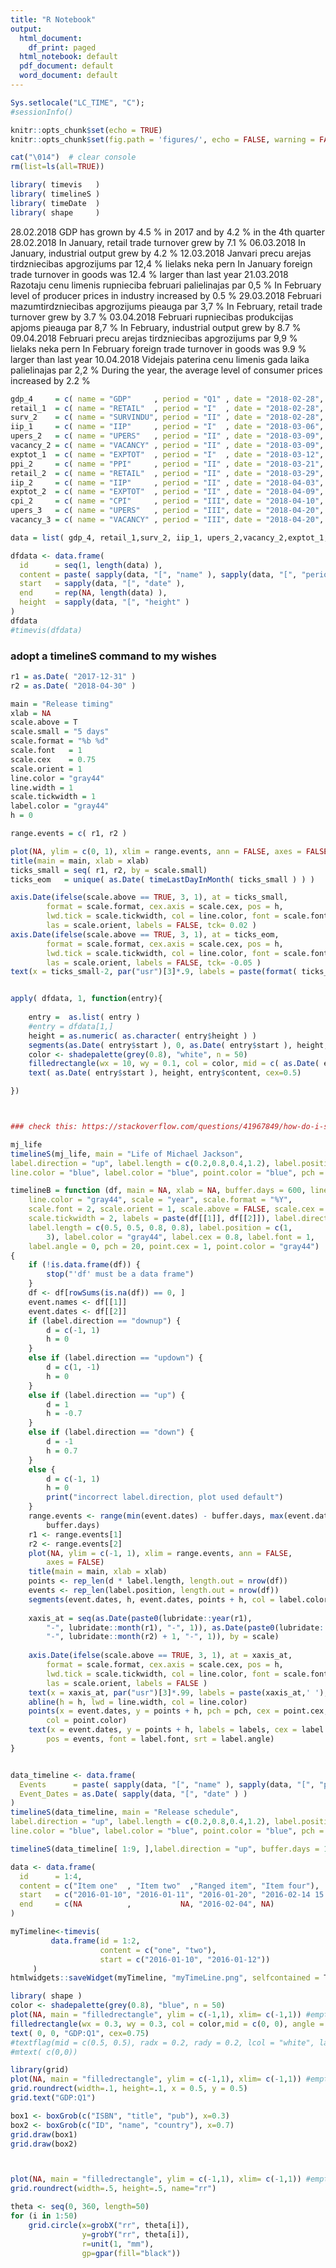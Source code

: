 ---
title: "R Notebook"
output:
  html_document:
    df_print: paged
  html_notebook: default
  pdf_document: default
  word_document: default
---


```{r setup, include=FALSE}

Sys.setlocale("LC_TIME", "C");
#sessionInfo()

knitr::opts_chunk$set(echo = TRUE)
knitr::opts_chunk$set(fig.path = 'figures/', echo = FALSE, warning = FALSE, message = FALSE)

cat("\014")  # clear console
rm(list=ls(all=TRUE))

library( timevis   )
library( timelineS )
library( timeDate  )
library( shape     )

```
28.02.2018 GDP has grown by 4.5 % in 2017 and by 4.2 % in the 4th quarter
28.02.2018 In January, retail trade turnover grew by 7.1 %
06.03.2018 In January, industrial output grew by 4.2 %
12.03.2018 Janvari precu arejas tirdzniecibas apgrozijums par 12,4 % lielaks neka pern
           In January foreign trade turnover in goods was 12.4 % larger than last year
21.03.2018 Razotaju cenu limenis rupnieciba februari palielinajas par 0,5 %
           In February level of producer prices in industry increased by 0.5 %
29.03.2018 Februari mazumtirdzniecibas apgrozijums pieauga par 3,7 %
           In February, retail trade turnover grew by 3.7 %
03.04.2018 Februari rupniecibas produkcijas apjoms pieauga par 8,7 %
           In February, industrial output grew by 8.7 %
09.04.2018 Februari precu arejas tirdzniecibas apgrozijums par 9,9 % lielaks neka pern
           In February foreign trade turnover in goods was 9.9 % larger than last year
10.04.2018 Videjais paterina cenu limenis gada laika palielinajas par 2,2 %
           During the year, the average level of consumer prices increased by 2.2 %





```{r}
gdp_4     = c( name = "GDP"     , period = "Q1" , date = "2018-02-28", height = "0.8" )
retail_1  = c( name = "RETAIL"  , period = "I"  , date = "2018-02-28", height = "0.6" )
surv_2    = c( name = "SURVINDU", period = "II" , date = "2018-02-28", height = "0.5"  )
iip_1     = c( name = "IIP"     , period = "I"  , date = "2018-03-06", height = "0.8"  )
upers_2   = c( name = "UPERS"   , period = "II" , date = "2018-03-09", height = "0.8"  )
vacancy_2 = c( name = "VACANCY" , period = "II" , date = "2018-03-09", height = "0.4"  )
exptot_1  = c( name = "EXPTOT"  , period = "I"  , date = "2018-03-12", height = "0.8"  )
ppi_2     = c( name = "PPI"     , period = "II" , date = "2018-03-21", height = "0.8"  )
retail_2  = c( name = "RETAIL"  , period = "II" , date = "2018-03-29", height = "0.8"  )
iip_2     = c( name = "IIP"     , period = "II" , date = "2018-04-03", height = "0.8"  )
exptot_2  = c( name = "EXPTOT"  , period = "II" , date = "2018-04-09", height = "0.8"  )
cpi_2     = c( name = "CPI"     , period = "III", date = "2018-04-10", height = "0.8"  )
upers_3   = c( name = "UPERS"   , period = "III", date = "2018-04-20", height = "0.8"  )
vacancy_3 = c( name = "VACANCY" , period = "III", date = "2018-04-20", height = "0.4"  )

data = list( gdp_4, retail_1,surv_2, iip_1, upers_2,vacancy_2,exptot_1, ppi_2, retail_2, iip_2, exptot_2, cpi_2,upers_3,vacancy_3 )

dfdata <- data.frame(
  id      = seq(1, length(data) ),
  content = paste( sapply(data, "[", "name" ), sapply(data, "[", "period" ), sep = ":" ) ,
  start   = sapply(data, "[", "date" ),
  end     = rep(NA, length(data) ),
  height  = sapply(data, "[", "height" )
)
dfdata
#timevis(dfdata) 
```

### adopt a timelineS command to my wishes
```{r}

r1 = as.Date( "2017-12-31" )
r2 = as.Date( "2018-04-30" )

main = "Release timing"
xlab = NA
scale.above = T
scale.small = "5 days"
scale.format = "%b %d"
scale.font   = 1
scale.cex    = 0.75
scale.orient = 1
line.color = "gray44"
line.width = 1
scale.tickwidth = 1
label.color = "gray44"
h = 0

range.events = c( r1, r2 )

plot(NA, ylim = c(0, 1), xlim = range.events, ann = FALSE, axes = FALSE)
title(main = main, xlab = xlab)
ticks_small = seq( r1, r2, by = scale.small)
ticks_eom   = unique( as.Date( timeLastDayInMonth( ticks_small ) ) )

axis.Date(ifelse(scale.above == TRUE, 3, 1), at = ticks_small,
        format = scale.format, cex.axis = scale.cex, pos = h,
        lwd.tick = scale.tickwidth, col = line.color, font = scale.font,
        las = scale.orient, labels = FALSE, tck= 0.02 )
axis.Date(ifelse(scale.above == TRUE, 3, 1), at = ticks_eom,
        format = scale.format, cex.axis = scale.cex, pos = h,
        lwd.tick = scale.tickwidth, col = line.color, font = scale.font,
        las = scale.orient, labels = FALSE, tck= -0.05 )
text(x = ticks_small-2, par("usr")[3]*.9, labels = paste(format( ticks_small, scale.format ),' '), srt = 45, pos = 1, xpd = TRUE,cex=.7)


apply( dfdata, 1, function(entry){
  
    entry =  as.list( entry )
    #entry = dfdata[1,]
    height = as.numeric( as.character( entry$height ) )
    segments(as.Date( entry$start ), 0, as.Date( entry$start ), height, col = label.color)
    color <- shadepalette(grey(0.8), "white", n = 50)
    filledrectangle(wx = 10, wy = 0.1, col = color, mid = c( as.Date( entry$start ), height), angle = 0)
    text( as.Date( entry$start ), height, entry$content, cex=0.5)  

})



### check this: https://stackoverflow.com/questions/41967849/how-do-i-shift-axis-labels-to-the-left-so-that-they-are-aligned-with-tick-marks?rq=1


```


```{r}
mj_life
timelineS(mj_life, main = "Life of Michael Jackson", 
label.direction = "up", label.length = c(0.2,0.8,0.4,1.2), label.position = 3, 
line.color = "blue", label.color = "blue", point.color = "blue", pch = "-")

timelineB = function (df, main = NA, xlab = NA, buffer.days = 600, line.width = 5, 
    line.color = "gray44", scale = "year", scale.format = "%Y", 
    scale.font = 2, scale.orient = 1, scale.above = FALSE, scale.cex = 1, 
    scale.tickwidth = 2, labels = paste(df[[1]], df[[2]]), label.direction = "downup", 
    label.length = c(0.5, 0.5, 0.8, 0.8), label.position = c(1, 
        3), label.color = "gray44", label.cex = 0.8, label.font = 1, 
    label.angle = 0, pch = 20, point.cex = 1, point.color = "gray44") 
{
    if (!is.data.frame(df)) {
        stop("'df' must be a data frame")
    }
    df <- df[rowSums(is.na(df)) == 0, ]
    event.names <- df[[1]]
    event.dates <- df[[2]]
    if (label.direction == "downup") {
        d = c(-1, 1)
        h = 0
    }
    else if (label.direction == "updown") {
        d = c(1, -1)
        h = 0
    }
    else if (label.direction == "up") {
        d = 1
        h = -0.7
    }
    else if (label.direction == "down") {
        d = -1
        h = 0.7
    }
    else {
        d = c(-1, 1)
        h = 0
        print("incorrect label.direction, plot used default")
    }
    range.events <- range(min(event.dates) - buffer.days, max(event.dates) + 
        buffer.days)
    r1 <- range.events[1]
    r2 <- range.events[2]
    plot(NA, ylim = c(-1, 1), xlim = range.events, ann = FALSE, 
        axes = FALSE)
    title(main = main, xlab = xlab)
    points <- rep_len(d * label.length, length.out = nrow(df))
    events <- rep_len(label.position, length.out = nrow(df))
    segments(event.dates, h, event.dates, points + h, col = label.color)
    
    xaxis_at = seq(as.Date(paste0(lubridate::year(r1), 
        "-", lubridate::month(r1), "-", 1)), as.Date(paste0(lubridate::year(r2), 
        "-", lubridate::month(r2) + 1, "-", 1)), by = scale)
    
    axis.Date(ifelse(scale.above == TRUE, 3, 1), at = xaxis_at, 
        format = scale.format, cex.axis = scale.cex, pos = h, 
        lwd.tick = scale.tickwidth, col = line.color, font = scale.font, 
        las = scale.orient, labels = FALSE )
    text(x = xaxis_at, par("usr")[3]*.99, labels = paste(xaxis_at,' '), srt = 45, pos = 1, xpd = TRUE,cex=.7)
    abline(h = h, lwd = line.width, col = line.color)
    points(x = event.dates, y = points + h, pch = pch, cex = point.cex, 
        col = point.color)
    text(x = event.dates, y = points + h, labels = labels, cex = label.cex, 
        pos = events, font = label.font, srt = label.angle)
}


data_timeline <- data.frame(
  Events      = paste( sapply(data, "[", "name" ), sapply(data, "[", "period" ), sep = ":" ) ,
  Event_Dates = as.Date( sapply(data, "[", "date" ) )
)
timelineS(data_timeline, main = "Release schedule", 
label.direction = "up", label.length = c(0.2,0.8,0.4,1.2), label.position = 3, 
line.color = "blue", label.color = "blue", point.color = "blue", pch = "-")

timelineS(data_timeline[ 1:9, ],label.direction = "up", buffer.days = 10, scale = "week", scale.format = "%b %d", main = "Release timing",scale.font = 1,scale.cex = 0.75,scale.orient = 1)

```

```{r}
data <- data.frame(
  id      = 1:4,
  content = c("Item one"  , "Item two"  ,"Ranged item", "Item four"),
  start   = c("2016-01-10", "2016-01-11", "2016-01-20", "2016-02-14 15:00:00"),
  end     = c(NA          ,           NA, "2016-02-04", NA)
)
```



```{r}
myTimeline<-timevis(
         data.frame(id = 1:2,
                    content = c("one", "two"),
                    start = c("2016-01-10", "2016-01-12"))
     )
htmlwidgets::saveWidget(myTimeline, "myTimeLine.png", selfcontained = T)
```

```{r}
library( shape )
color <- shadepalette(grey(0.8), "blue", n = 50)
plot(NA, main = "filledrectangle", ylim = c(-1,1), xlim= c(-1,1)) #empty
filledrectangle(wx = 0.3, wy = 0.3, col = color,mid = c(0, 0), angle = 0)
text( 0, 0, "GDP:Q1", cex=0.75)
#textflag(mid = c(0.5, 0.5), radx = 0.2, rady = 0.2, lcol = "white", lab = "hello", cex = 1, font = 1)
#mtext( c(0,0))

library(grid)
plot(NA, main = "filledrectangle", ylim = c(-1,1), xlim= c(-1,1)) #empty
grid.roundrect(width=.1, height=.1, x = 0.5, y = 0.5)
grid.text("GDP:Q1")

box1 <- boxGrob(c("ISBN", "title", "pub"), x=0.3)
box2 <- boxGrob(c("ID", "name", "country"), x=0.7)
grid.draw(box1)
grid.draw(box2)



plot(NA, main = "filledrectangle", ylim = c(-1,1), xlim= c(-1,1)) #empty
grid.roundrect(width=.5, height=.5, name="rr")

theta <- seq(0, 360, length=50)
for (i in 1:50)
    grid.circle(x=grobX("rr", theta[i]),
                y=grobY("rr", theta[i]),
                r=unit(1, "mm"),
                gp=gpar(fill="black"))
```


